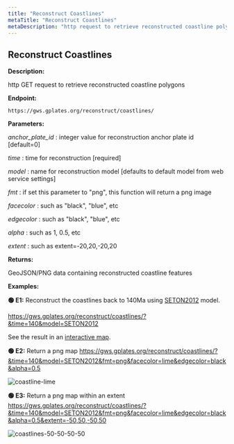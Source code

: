 ```yaml
---
title: "Reconstruct Coastlines"
metaTitle: "Reconstruct Coastlines"
metaDescription: "http request to retrieve reconstructed coastline polygons"
---
```


## Reconstruct Coastlines

**Description:**

http GET request to retrieve reconstructed coastline polygons

**Endpoint:**
    
    https://gws.gplates.org/reconstruct/coastlines/
    
**Parameters:**

*anchor_plate_id* : integer value for reconstruction anchor plate id [default=0]

*time* : time for reconstruction [required]

*model* : name for reconstruction model [defaults to default model from web service settings]

*fmt* : if set this parameter to "png", this function will return a png image

*facecolor* : such as "black", "blue", etc

*edgecolor* : such as "black", "blue", etc

*alpha* : such as 1, 0.5, etc

*extent* : such as extent=-20,20,-20,20

**Returns:**

GeoJSON/PNG data containing reconstructed coastline features

**Examples:**

**&#128994; E1:** Reconstruct the coastlines back to 140Ma using [SETON2012](https://github.com/GPlates/gplates_web_service_doc/wiki/Reconstruction-Models#seton2012) model.

<https://gws.gplates.org/reconstruct/coastlines/?&time=140&model=SETON2012>

See the result in an [interactive map](https://portal.gplates.org/service/d3_demo/).

**&#128994; E2:** Return a png map <https://gws.gplates.org/reconstruct/coastlines/?&time=140&model=SETON2012&fmt=png&facecolor=lime&edgecolor=black&alpha=0.5>

![coastline-lime](../images/coastline-lime.png)

**&#128994; E3:** Return a png map within an extent <https://gws.gplates.org/reconstruct/coastlines/?&time=140&model=SETON2012&fmt=png&facecolor=lime&edgecolor=black&alpha=0.5&extent=-50,50,-50,50>

![coastlines-50-50-50-50](../images/coastlines-50-50-50-50.png)
